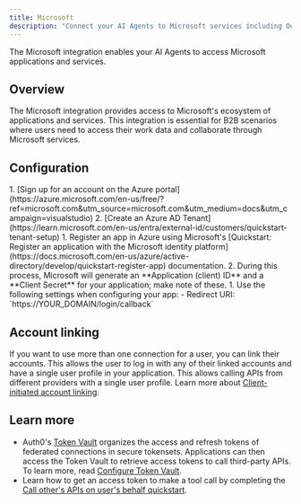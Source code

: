 ```yaml
---
title: Microsoft
description: "Connect your AI Agents to Microsoft services including Outlook, Teams, OneDrive, and more."
---
```



The Microsoft integration enables your AI Agents to access Microsoft applications and services.

## Overview

The Microsoft integration provides access to Microsoft's ecosystem of applications and services. This integration is essential for B2B scenarios where users need to access their work data and collaborate through Microsoft services.

## Configuration

<Steps>
  <Step title="Set up Azure account">
    1. [Sign up for an account on the Azure
    portal](https://azure.microsoft.com/en-us/free/?ref=microsoft.com&utm_source=microsoft.com&utm_medium=docs&utm_campaign=visualstudio)
    2. [Create an Azure AD
    Tenant](https://learn.microsoft.com/en-us/entra/external-id/customers/quickstart-tenant-setup)
  </Step>
  <Step title="Set up app in Microsoft">
    1. Register an app in Azure using Microsoft's [Quickstart: Register an
    application with the Microsoft identity
    platform](https://docs.microsoft.com/en-us/azure/active-directory/develop/quickstart-register-app)
    documentation.
    2. During this process, Microsoft will generate an
    **Application (client) ID** and a **Client Secret** for your application;
    make note of these.
  </Step>
  <Step title="Configure for Auth0">
    1. Use the following settings when configuring your app: - Redirect URI:
    `https://YOUR_DOMAIN/login/callback`
  </Step>
</Steps>

<FindDomainInfoBlock />

<AddConnectionInAuth0 />

## Account linking

If you want to use more than one connection for a user, you can link their accounts. This allows the user to log in with any of their linked accounts and have a single user profile in your application. This allows calling APIs from different providers with a single user profile. Learn more about [Client-initiated account linking](/guides/client-initiated-account-linking).

## Learn more

- Auth0's [Token Vault](https://auth0.com/docs/secure/tokens/token-vault) organizes the access and refresh tokens of federated connections in secure tokensets. Applications can then access the Token Vault to retrieve access tokens to call third-party APIs. To learn more, read [Configure Token Vault](https://auth0.com/docs/secure/tokens/token-vault/configure-token-vault).
- Learn how to get an access token to make a tool call by completing the [Call other's APIs on user's behalf quickstart](/get-started/call-others-apis-on-users-behalf).
